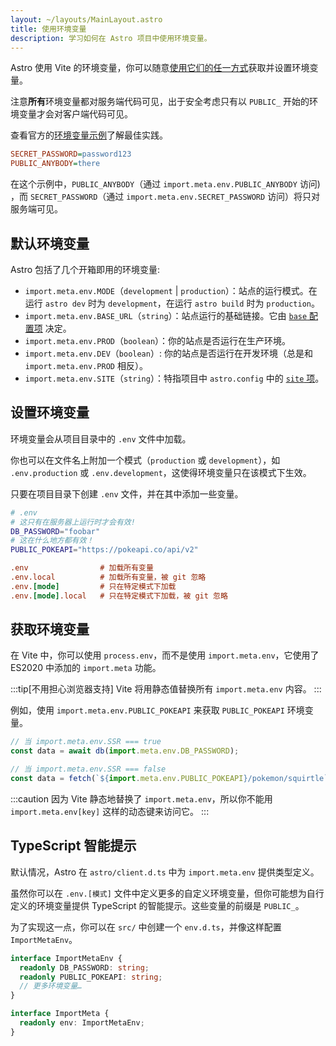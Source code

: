 ```yaml
---
layout: ~/layouts/MainLayout.astro
title: 使用环境变量
description: 学习如何在 Astro 项目中使用环境变量。
---
```


Astro 使用 Vite 的环境变量，你可以随意[使用它们的任一方式](https://vitejs.dev/guide/env-and-mode.html)获取并设置环境变量。

注意**所有**环境变量都对服务端代码可见，出于安全考虑只有以 `PUBLIC_` 开始的环境变量才会对客户端代码可见。

查看官方的[环境变量示例](https://github.com/withastro/astro/tree/main/examples/env-vars)了解最佳实践。

```ini
SECRET_PASSWORD=password123
PUBLIC_ANYBODY=there
```

在这个示例中，`PUBLIC_ANYBODY`（通过 `import.meta.env.PUBLIC_ANYBODY` 访问) ，而 `SECRET_PASSWORD`（通过 `import.meta.env.SECRET_PASSWORD` 访问）将只对服务端可见。

## 默认环境变量

Astro 包括了几个开箱即用的环境变量:

- `import.meta.env.MODE`（`development` | `production`）：站点的运行模式。在运行 `astro dev` 时为 `development`，在运行 `astro build` 时为 `production`。
- `import.meta.env.BASE_URL`（`string`）：站点运行的基础链接。它由 [`base` 配置项](/zh-cn/reference/configuration-reference/#base) 决定。
- `import.meta.env.PROD`（`boolean`）：你的站点是否运行在生产环境。
- `import.meta.env.DEV`（`boolean`）: 你的站点是否运行在开发环境（总是和 `import.meta.env.PROD` 相反）。
- `import.meta.env.SITE`（`string`）：特指项目中 `astro.config` 中的 [`site` 项](/zh-cn/reference/configuration-reference/#site)。

## 设置环境变量

环境变量会从项目目录中的 `.env` 文件中加载。

你也可以在文件名上附加一个模式（`production` 或 `development`），如 `.env.production` 或 `.env.development`，这使得环境变量只在该模式下生效。

只要在项目目录下创建 `.env` 文件，并在其中添加一些变量。

```bash
# .env
# 这只有在服务器上运行时才会有效!
DB_PASSWORD="foobar"
# 这在什么地方都有效！
PUBLIC_POKEAPI="https://pokeapi.co/api/v2"
```

```ini
.env                # 加载所有变量
.env.local          # 加载所有变量，被 git 忽略
.env.[mode]         # 只在特定模式下加载
.env.[mode].local   # 只在特定模式下加载，被 git 忽略
```

## 获取环境变量

在 Vite 中，你可以使用 `process.env`，而不是使用 `import.meta.env`，它使用了 ES2020 中添加的 `import.meta` 功能。

:::tip[不用担心浏览器支持]
Vite 将用静态值替换所有 `import.meta.env` 内容。
:::

例如，使用 `import.meta.env.PUBLIC_POKEAPI` 来获取 `PUBLIC_POKEAPI` 环境变量。

```js
// 当 import.meta.env.SSR === true
const data = await db(import.meta.env.DB_PASSWORD);

// 当 import.meta.env.SSR === false
const data = fetch(`${import.meta.env.PUBLIC_POKEAPI}/pokemon/squirtle`);
```

:::caution
因为 Vite 静态地替换了 `import.meta.env`，所以你不能用 `import.meta.env[key]` 这样的动态键来访问它。
:::

## TypeScript 智能提示

默认情况，Astro 在 `astro/client.d.ts` 中为 `import.meta.env` 提供类型定义。

虽然你可以在 `.env.[模式]` 文件中定义更多的自定义环境变量，但你可能想为自行定义的环境变量提供 TypeScript 的智能提示。这些变量的前缀是 `PUBLIC_`。

为了实现这一点，你可以在 `src/` 中创建一个 `env.d.ts`，并像这样配置 `ImportMetaEnv`。

```ts
interface ImportMetaEnv {
  readonly DB_PASSWORD: string;
  readonly PUBLIC_POKEAPI: string;
  // 更多环境变量…
}

interface ImportMeta {
  readonly env: ImportMetaEnv;
}
```
